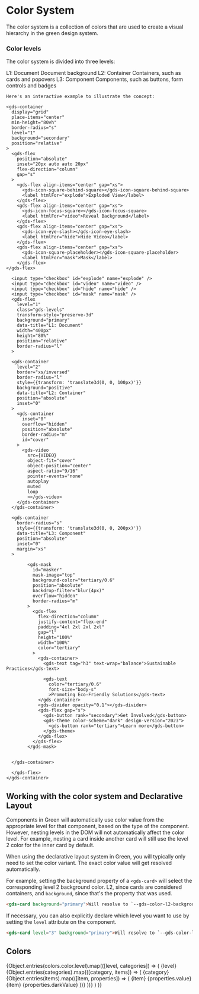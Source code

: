 
<Meta title="Style/Colors" />

# Color System
The color system is a collection of colors that are used to create a visual hierarchy in the green design system.

### Color levels

The color system is divided into three levels:

<gds-theme design-version="2023">
  <gds-flex flex-direction="column" gap="l" margin="0 0 l">
    <gds-flex gap="s" flex-direction="column">
      <gds-flex gap="s"><gds-badge>L1: Document</gds-badge> Document background</gds-flex>
      <gds-flex padding="0 0 0 m" gap="s"><gds-badge variant="notice">L2: Container</gds-badge> Containers, such as cards and popovers</gds-flex>
      <gds-flex padding="0 0 0 xl" gap="s"><gds-badge variant="positive">L3: Component</gds-badge> Components, such as buttons, form controls and badges</gds-flex>
    </gds-flex>

    Here's an interactive example to illustrate the concept:

    <gds-container
      display="grid"
      place-items="center"
      min-height="80vh"
      border-radius="s"
      level="1"
      background="secondary"
      position="relative"
    >
      <gds-flex
        position="absolute"
        inset="20px auto auto 20px"
        flex-direction="column"
        gap="s"
      >
        <gds-flex align-items="center" gap="xs">
          <gds-icon-square-behind-square></gds-icon-square-behind-square>
          <label htmlFor="explode">Exploded View</label>
        </gds-flex>
        <gds-flex align-items="center" gap="xs">
          <gds-icon-focus-square></gds-icon-focus-square>
          <label htmlFor="video">Reveal Background</label>
        </gds-flex>
        <gds-flex align-items="center" gap="xs">
          <gds-icon-eye-slash></gds-icon-eye-slash>
          <label htmlFor="hide">Hide Video</label>
        </gds-flex>
        <gds-flex align-items="center" gap="xs">
          <gds-icon-square-placeholder></gds-icon-square-placeholder>
          <label htmlFor="mask">Mask</label>
        </gds-flex>
    </gds-flex>

      <input type="checkbox" id="explode" name="explode" />
      <input type="checkbox" id="video" name="video" />
      <input type="checkbox" id="hide" name="hide" />
      <input type="checkbox" id="mask" name="mask" />
      <gds-flex
        level="1"
        class="gds-levels"
        transform-style="preserve-3d"
        background="primary"
        data-title="L1: Document"
        width="400px"
        height="80%"
        position="relative"
        border-radius="l"
      >

      <gds-container
        level="2"
        border="xs/inversed"
        border-radius="l"
        style={{transform: 'translate3d(0, 0, 100px)'}}
        background="positive"
        data-title="L2: Container"
        position="absolute"
        inset="0"
      >
        <gds-container
          inset="0"
          overflow="hidden"
          position="absolute"
          border-radius="m"
          id="cover"
        >
          <gds-video
            src={VIDEO}
            object-fit="cover"
            object-position="center"
            aspect-ratio="9/16"
            pointer-events="none"
            autoplay
            muted
            loop
            ></gds-video>
        </gds-container>
      </gds-container>

      <gds-container
        border-radius="s"
        style={{transform: 'translate3d(0, 0, 200px)'}}
        data-title="L3: Component"
        position="absolute"
        inset="0"
        margin="xs"
      >

            <gds-mask
              id="masker"
              mask-image="top"
              background-color="tertiary/0.6"
              position="absolute"
              backdrop-filter="blur(4px)"
              overflow="hidden"
              border-radius="m"
            >
              <gds-flex
                flex-direction="column"
                justify-content="flex-end"
                padding="4xl 2xl 2xl 2xl"
                gap="l"
                height="100%"
                width="100%"
                color="tertiary"
              >
                <gds-container>
                  <gds-text tag="h3" text-wrap="balance">Sustainable Practices</gds-text>

                  <gds-text
                    color="tertiary/0.6"
                    font-size="body-s"
                    >Promoting Eco-Friendly Solutions</gds-text>
                </gds-container>
                <gds-divider opacity="0.1"></gds-divider>
                <gds-flex gap="s">
                  <gds-button rank="secondary">Get Involved</gds-button>
                  <gds-theme color-scheme="dark" design-version="2023">
                    <gds-button rank="tertiary">Learn more</gds-button>
                  </gds-theme>
                </gds-flex>
              </gds-flex>
            </gds-mask>


      </gds-container>

      </gds-flex>
    </gds-container>
  </gds-flex>

  ## Working with the color system and Declarative Layout

  Components in Green will automatically use color value from the appropriate level
  for that component, based on the type of the component. However, nesting levels in the DOM
  will not automatically affect the color level. For example, nesting a card inside another
  card will still use the level 2 color for the inner card by default.

  When using the declarative layout system in Green, you will typically only need to
  set the color variant. The exact color value will get resolved automatically.

  For example, setting the background property of a `<gds-card>` will select the
  corresponding level 2 background color. L2, since cards are considered containers,
  and `background`, since that's the property that was used.

  ```html
  <gds-card background="primary">Will resolve to `--gds-color-l2-background-primary`</gds-card>
  ```

  If necessary, you can also explicitly declare which level you want to use by setting
  the `level` attribute on the component.

  ```html
  <gds-card level="3" background="primary">Will resolve to `--gds-color-l3-background-primary`</gds-card>
  ```

  ## Colors
  <gds-flex flex-direction="column" gap="2xl">
    {Object.entries(colors.color.level).map(([level, categories]) => (
        <gds-flex flex-direction="column" gap="2xl">
          <gds-flex gap="s" flex-direction="column">
            <gds-text text-transform="uppercase">{level}</gds-text>
              {Object.entries(categories).map(([category, items]) => (
                  <gds-flex gap="s" flex-direction="column">
                      <gds-text text-transform="capitalize"
                      level="1" color="primary/0.4">{category}</gds-text>
                      <gds-flex flex-direction="row" gap="s">
                          {Object.entries(items).map(([item, properties]) => (
                              <gds-flex flex-direction="column" gap="s">
                                    <gds-theme color-scheme="auto">
                                      <gds-card border="4xs/primary" background="primary" border-radius="s" padding="xs" width="20ch">
                                          <gds-flex gap="xs" align-items="center" >
                                            <gds-card
                                                level={level.replace(/^l/, '')}
                                                height="40px"
                                                width="40px"
                                                border-radius="xs"
                                                border-width="4xs"
                                                border-color="#d7d7d7"
                                                style={{background: `var(--gds-color-${level}-${category}-${item}`}}
                                                padding="0"
                                            />
                                            <gds-flex flex-direction="column" gap="3xs" align-items="start">
                                                <gds-text tag="small">{item}</gds-text>
                                                <gds-text text-transform="uppercase">{properties.value}</gds-text>
                                            </gds-flex>
                                          </gds-flex>
                                      </gds-card>
                                    </gds-theme>
                                  <gds-theme color-scheme="dark">
                                    <gds-card border="4xs/primary" background="primary" border-radius="s" padding="xs" width="20ch">
                                        <gds-flex gap="xs" align-items="center" justify-content="start">
                                            <gds-card
                                                level={level.replace(/^l/, '')}
                                                height="40px"
                                                width="40px"
                                                border-radius="xs"
                                                border-width="4xs"
                                                border-color="#3c3b3b"
                                                background={item}
                                                padding="0"
                                            />
                                            <gds-flex flex-direction="column" gap="3xs" align-items="start">
                                              <gds-text
                                                level="1"
                                                color="primary"
                                                tag="small"
                                              >
                                                {item}
                                              </gds-text>
                                              <gds-text
                                                level="1"
                                                color="primary"
                                                tag="small"
                                                transform="uppercase"
                                              >
                                                {properties.darkValue}
                                              </gds-text>
                                            </gds-flex>
                                        </gds-flex>
                                    </gds-card>
                                  </gds-theme>
                              </gds-flex>
                          ))}
                      </gds-flex>
                  </gds-flex>
              ))}
          </gds-flex>
        </gds-flex>
      )
    )}
  </gds-flex>
</gds-theme>
